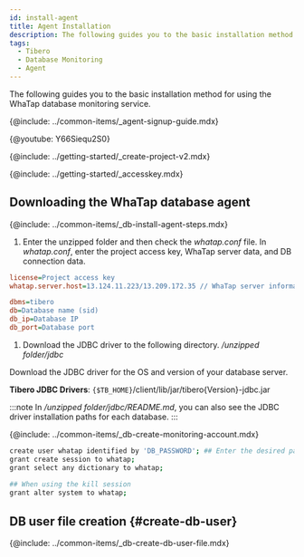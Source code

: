 ```yaml
---
id: install-agent
title: Agent Installation
description: The following guides you to the basic installation method for using the WhaTap database monitoring service.
tags:
  - Tibero
  - Database Monitoring
  - Agent
---
```



The following guides you to the basic installation method for using the WhaTap database monitoring service.

{@include: ../common-items/_agent-signup-guide.mdx}

{@youtube: Y66Siequ2S0}

{@include: ../getting-started/_create-project-v2.mdx}

{@include: ../getting-started/_accesskey.mdx}

## Downloading the WhaTap database agent

{@include: ../common-items/_db-install-agent-steps.mdx}

1.  Enter the unzipped folder and then check the _whatap.conf_ file. In _whatap.conf_, enter the project access key, WhaTap server data, and DB connection data.

```ini title='whatap.conf'
license=Project access key
whatap.server.host=13.124.11.223/13.209.172.35 // WhaTap server information

dbms=tibero
db=Database name (sid)
db_ip=Database IP
db_port=Database port 
```

1.  Download the JDBC driver to the following directory. _/unzipped folder/jdbc_

  Download the JDBC driver for the OS and version of your database server.

**Tibero JDBC Drivers**: `{$TB_HOME}`/client/lib/jar/tibero{Version}-jdbc.jar

:::note
In _/unzipped folder/jdbc/README.md_, you can also see the JDBC driver installation paths for each database.
:::

{@include: ../common-items/_db-create-monitoring-account.mdx}

<!-- Tibero -->

```bash showLineNumbers
create user whatap identified by 'DB_PASSWORD'; ## Enter the desired password.
grant create session to whatap;
grant select any dictionary to whatap;
 
## When using the kill session 
grant alter system to whatap;
```

## DB user file creation {#create-db-user}

{@include: ../common-items/_db-create-db-user-file.mdx}  
